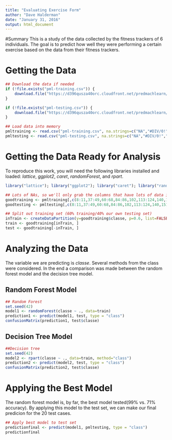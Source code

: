 ```yaml
---
title: "Evaluating Exercise Form"
author: "Dave Halderman"
date: "January 31, 2016"
output: html_document
---
```


#Summary
This is a study of the data collected by the fitness trackers of 6 individuals. The goal is to predict how well they were performing a certain exercise based on the data from their fitness trackers.

# Getting the Data

```r
## Download the data if needed
if (!file.exists("pml-training.csv")) {
    download.file("https://d396qusza40orc.cloudfront.net/predmachlearn/pml-training.csv", destfile="pml-training.csv", method="auto")
}

if (!file.exists("pml-testing.csv")) {
    download.file("https://d396qusza40orc.cloudfront.net/predmachlearn/pml-testing.csv", destfile="pml-testing.csv", method="auto")
}

## Load data into memory
pmltraining <- read.csv("pml-training.csv", na.strings=c("NA","#DIV/0!",""))
pmltesting <- read.csv("pml-testing.csv", na.strings=c("NA","#DIV/0!",""))

```

# Getting the Data Ready for Analysis
To reproduce this work, you will need the following libraries installed and loaded: *lattice*, *ggplot2*, *caret*, *randomForest*, and *rpart*.
```r
library("lattice"); library("ggplot2"); library("caret"); library("randomForest"); library("rpart")
```
```r
## Lots of NAs, so we'll only grab the columns that have lots of data in them
goodtraining <- pmltraining[,c(8:11,37:49,60:68,84:86,102,113:124,140,151:160)]
goodtesting <- pmltesting[,c(8:11,37:49,60:68,84:86,102,113:124,140,151:160)]

## Split out training set (60% training/40% our own testing set)
inTrain <- createDataPartition(y=goodtraining$classe, p=0.6, list=FALSE)
train <- goodtraining[inTrain, ]
test <- goodtraining[-inTrain, ]
```

# Analyzing the Data
The variable we are predicting is *classe*. Several methods from the class were considered. In the end a comparison was made between the random forest model and the decision tree model.

## Random Forest Model
```r
## Random Forest
set.seed(42)
model1 <- randomForest(classe ~ ., data=train)
prediction1 <- predict(model1, test, type = "class")
confusionMatrix(prediction1, test$classe)
```

## Decision Tree Model
```r
##Decision tree
set.seed(42)
model2 <- rpart(classe ~ ., data=train, method="class")
prediction2 <- predict(model2, test, type = "class")
confusionMatrix(prediction2, test$classe)
```

# Applying the Best Model
The random forest model is, by far, the best model tested(99% vs. 71% accuracy). By applying this model to the test set, we can make our final predicion for the 20 test cases.
```r
## Apply best model to test set
predictionfinal <- predict(model1, pmltesting, type = "class")
predictionfinal
```